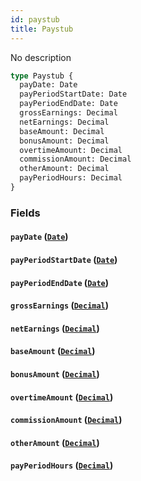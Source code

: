 ```yaml
---
id: paystub
title: Paystub
---
```


No description

```graphql
type Paystub {
  payDate: Date
  payPeriodStartDate: Date
  payPeriodEndDate: Date
  grossEarnings: Decimal
  netEarnings: Decimal
  baseAmount: Decimal
  bonusAmount: Decimal
  overtimeAmount: Decimal
  commissionAmount: Decimal
  otherAmount: Decimal
  payPeriodHours: Decimal
}
```

### Fields

#### `payDate` ([`Date`](/docs/partners/truework/scalars/date))

#### `payPeriodStartDate` ([`Date`](/docs/partners/truework/scalars/date))

#### `payPeriodEndDate` ([`Date`](/docs/partners/truework/scalars/date))

#### `grossEarnings` ([`Decimal`](/docs/partners/truework/scalars/decimal))

#### `netEarnings` ([`Decimal`](/docs/partners/truework/scalars/decimal))

#### `baseAmount` ([`Decimal`](/docs/partners/truework/scalars/decimal))

#### `bonusAmount` ([`Decimal`](/docs/partners/truework/scalars/decimal))

#### `overtimeAmount` ([`Decimal`](/docs/partners/truework/scalars/decimal))

#### `commissionAmount` ([`Decimal`](/docs/partners/truework/scalars/decimal))

#### `otherAmount` ([`Decimal`](/docs/partners/truework/scalars/decimal))

#### `payPeriodHours` ([`Decimal`](/docs/partners/truework/scalars/decimal))
